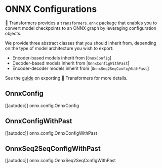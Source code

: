 <!--Copyright 2020 The HuggingFace Team. All rights reserved.

Licensed under the Apache License, Version 2.0 (the "License"); you may not use this file except in compliance with
the License. You may obtain a copy of the License at

http://www.apache.org/licenses/LICENSE-2.0

Unless required by applicable law or agreed to in writing, software distributed under the License is distributed on
an "AS IS" BASIS, WITHOUT WARRANTIES OR CONDITIONS OF ANY KIND, either express or implied. See the License for the
specific language governing permissions and limitations under the License.
-->

# ONNX Configurations

🤗 Transformers provides a `transformers.onnx` package that enables you to
convert model checkpoints to an ONNX graph by leveraging configuration objects.

We provide three abstract classes that you should inherit from, depending on the
type of model architecture you wish to export:

* Encoder-based models inherit from [`OnnxConfig`]
* Decoder-based models inherit from [`OnnxConfigWithPast`]
* Encoder-decoder models inherit from [`OnnxSeq2SeqConfigWithPast`]

See the [guide](../serialization) on exporting 🤗 Transformers for more details.

## OnnxConfig

[[autodoc]] onnx.config.OnnxConfig

## OnnxConfigWithPast

[[autodoc]] onnx.config.OnnxConfigWithPast

## OnnxSeq2SeqConfigWithPast

[[autodoc]] onnx.config.OnnxSeq2SeqConfigWithPast